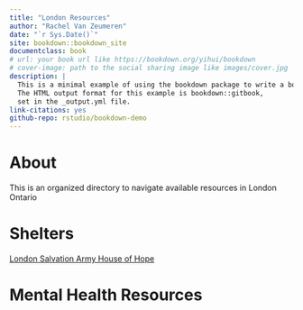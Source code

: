 ```yaml
--- 
title: "London Resources"
author: "Rachel Van Zeumeren"
date: "`r Sys.Date()`"
site: bookdown::bookdown_site
documentclass: book
# url: your book url like https://bookdown.org/yihui/bookdown
# cover-image: path to the social sharing image like images/cover.jpg
description: |
  This is a minimal example of using the bookdown package to write a book.
  The HTML output format for this example is bookdown::gitbook,
  set in the _output.yml file.
link-citations: yes
github-repo: rstudio/bookdown-demo
---
```


# About {-}

This is an organized directory to navigate available resources in London Ontario

<!--chapter:end:index.Rmd-->

# Shelters {-}

[London Salvation Army House of Hope](https://centreofhope.ca/)



<!--chapter:end:01-intro.Rmd-->

# Mental Health Resources {-}



<!--chapter:end:02-cross-refs.Rmd-->

